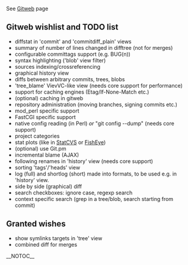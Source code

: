 See [[Gitweb]] page

== Gitweb wishlist and TODO list ==

* diffstat in 'commit' and 'commitdiff_plain' views
* summary of number of lines changed in difftree (not for merges)
* configurable committags support (e.g. BUG(n))
* syntax highlighting ('blob' view filter)
* sources indexing/crossreferencing
* graphical history view
* diffs between arbitrary commits, trees, blobs
* 'tree_blame' VievVC-like view (needs core support for performance)
* support for caching engines (Etag/If-None-Match etc.)
* (optional) caching in gitweb
* repository administration (moving branches, signing commits etc.)
* mod_perl specific support
* FastCGI specific support
* native config reading (in Perl) ''or'' "git config --dump" (needs core support)
* project categories
* stat plots (like in [http://statcvs.sourceforge.net/statcvs-stats/ StatCVS] or [http://fisheye.codehaus.org/browse/activecluster FishEye])
* (optional) use Git.pm
* incremental blame (AJAX)
* following renames in 'history' view (needs core support)
* sorting 'tags'/'heads' view
* log (full) and shortlog (short) made into formats, to be used e.g. in 'history' view.
* side by side (graphical) diff
* search checkboxes: ignore case, regexp search
* context specific search (grep in a tree/blob, search starting from commit)

== Granted wishes ==

* show symlinks targets in 'tree' view
* combined diff for merges

__NOTOC__